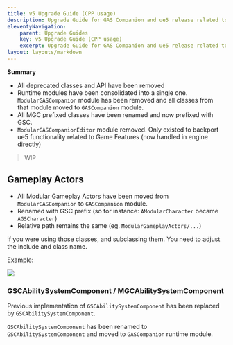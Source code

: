 ```yaml
---
title: v5 Upgrade Guide (CPP usage)
description: Upgrade Guide for GAS Companion and ue5 release related to cpp required changes
eleventyNavigation:
    parent: Upgrade Guides
    key: v5 Upgrade Guide (CPP usage)
    excerpt: Upgrade Guide for GAS Companion and ue5 release related to cpp required changes
layout: layouts/markdown
---
```


**Summary**

- All deprecated classes and API have been removed
- Runtime modules have been consolidated into a single one. `ModularGASCompanion` module has been removed and all classes from that module moved to `GASCompanion` module.
- All MGC prefixed classes have been renamed and now prefixed with GSC.
- `ModularGASCompanionEditor` module removed. Only existed to backport ue5 functionality related to Game Features (now handled in engine directly)

> WIP

## Gameplay Actors

- All Modular Gameplay Actors have been moved from `ModularGASCompanion` to `GASCompanion` module.
- Renamed with GSC prefix (so for instance: `AModularCharacter` became `AGSCharacter`)
- Relative path remains the same (eg. `ModularGameplayActors/...`)

if you were using those classes, and subclassing them. You need to adjust the include and class name.

Example:

![](modular_character.png)


### GSCAbilitySystemComponent / MGCAbilitySystemComponent

Previous implementation of `GSCAbilitySystemComponent` has been replaced by `GSCAbilitySystemComponent`.

`GSCAbilitySystemComponent` has been renamed to `GSCAbilitySystemComponent` and moved to `GASCompanion` runtime module.
